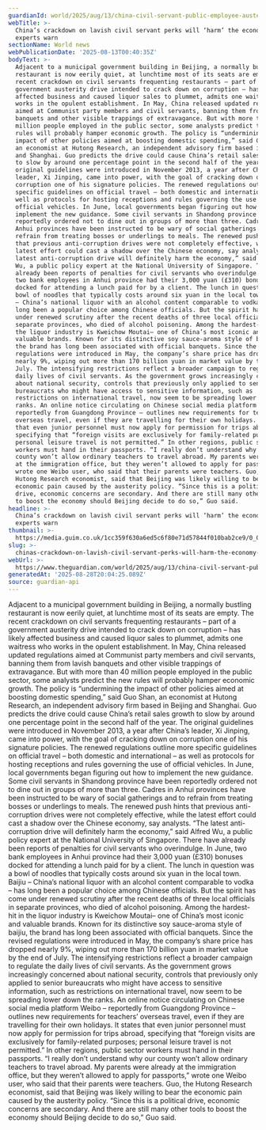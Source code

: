 ```yaml
---
guardianId: world/2025/aug/13/china-civil-servant-public-employee-austerity-drive-economy
webTitle: >-
  China’s crackdown on lavish civil servant perks will ‘harm’ the economy,
  experts warn
sectionName: World news
webPublicationDate: '2025-08-13T00:40:35Z'
bodyText: >-
  Adjacent to a municipal government building in Beijing, a normally bustling
  restaurant is now eerily quiet, at lunchtime most of its seats are empty. The
  recent crackdown on civil servants frequenting restaurants – part of a
  government austerity drive intended to crack down on corruption – has likely
  affected business and caused liquor sales to plummet, admits one waitress who
  works in the opulent establishment. In May, China released updated regulations
  aimed at Communist party members and civil servants, banning them from lavish
  banquets and other visible trappings of extravagance. But with more than 40
  million people employed in the public sector, some analysts predict the new
  rules will probably hamper economic growth. The policy is “undermining the
  impact of other policies aimed at boosting domestic spending,” said Guo Shan,
  an economist at Hutong Research, an independent advisory firm based in Beijing
  and Shanghai. Guo predicts the drive could cause China’s retail sales growth
  to slow by around one percentage point in the second half of the year. The
  original guidelines were introduced in November 2013, a year after China’s
  leader, Xi Jinping, came into power, with the goal of cracking down on
  corruption one of his signature policies. The renewed regulations outline more
  specific guidelines on official travel – both domestic and international – as
  well as protocols for hosting receptions and rules governing the use of
  official vehicles. In June, local governments began figuring out how to
  implement the new guidance. Some civil servants in Shandong province have been
  reportedly ordered not to dine out in groups of more than three. Cadres in
  Anhui provinces have been instructed to be wary of social gatherings and to
  refrain from treating bosses or underlings to meals. The renewed push hints
  that previous anti-corruption drives were not completely effective, while the
  latest effort could cast a shadow over the Chinese economy, say analysts. “The
  latest anti-corruption drive will definitely harm the economy,” said Alfred
  Wu, a public policy expert at the National University of Singapore. There have
  already been reports of penalties for civil servants who overindulge. In June,
  two bank employees in Anhui province had their 3,000 yuan (£310) bonuses
  docked for attending a lunch paid for by a client. The lunch in question was a
  bowl of noodles that typically costs around six yuan in the local town. Baijiu
  – China’s national liquor with an alcohol content comparable to vodka – has
  long been a popular choice among Chinese officials. But the spirit has come
  under renewed scrutiny after the recent deaths of three local officials in
  separate provinces, who died of alcohol poisoning. Among the hardest-hit in
  the liquor industry is Kweichow Moutai– one of China’s most iconic and
  valuable brands. Known for its distinctive soy sauce-aroma style of baijiu,
  the brand has long been associated with official banquets. Since the revised
  regulations were introduced in May, the company’s share price has dropped
  nearly 9%, wiping out more than 170 billion yuan in market value by the end of
  July. The intensifying restrictions reflect a broader campaign to regulate the
  daily lives of civil servants. As the government grows increasingly concerned
  about national security, controls that previously only applied to senior
  bureaucrats who might have access to sensitive information, such as
  restrictions on international travel, now seem to be spreading lower down the
  ranks. An online notice circulating on Chinese social media platform Weibo –
  reportedly from Guangdong Province – outlines new requirements for teachers’
  overseas travel, even if they are travelling for their own holidays. It states
  that even junior personnel must now apply for permission for trips abroad,
  specifying that “foreign visits are exclusively for family-related purposes;
  personal leisure travel is not permitted.” In other regions, public sector
  workers must hand in their passports. “I really don’t understand why our
  county won’t allow ordinary teachers to travel abroad. My parents were already
  at the immigration office, but they weren’t allowed to apply for passports,”
  wrote one Weibo user, who said that their parents were teachers. Guo, the
  Hutong Research economist, said that Beijing was likely willing to bear the
  economic pain caused by the austerity policy. “Since this is a political
  drive, economic concerns are secondary. And there are still many other tools
  to boost the economy should Beijing decide to do so,” Guo said.
headline: >-
  China’s crackdown on lavish civil servant perks will ‘harm’ the economy,
  experts warn
thumbnail: >-
  https://media.guim.co.uk/1cc359f630a6ed5c6f80e71d57844f010bab2ce9/0_0_3324_2661/500.jpg
slug: >-
  chinas-crackdown-on-lavish-civil-servant-perks-will-harm-the-economy-experts-warn
webUrl: >-
  https://www.theguardian.com/world/2025/aug/13/china-civil-servant-public-employee-austerity-drive-economy
generatedAt: '2025-08-28T20:04:25.089Z'
source: guardian-api
---
```

Adjacent to a municipal government building in Beijing, a normally bustling restaurant is now eerily quiet, at lunchtime most of its seats are empty. The recent crackdown on civil servants frequenting restaurants – part of a government austerity drive intended to crack down on corruption – has likely affected business and caused liquor sales to plummet, admits one waitress who works in the opulent establishment. In May, China released updated regulations aimed at Communist party members and civil servants, banning them from lavish banquets and other visible trappings of extravagance. But with more than 40 million people employed in the public sector, some analysts predict the new rules will probably hamper economic growth. The policy is “undermining the impact of other policies aimed at boosting domestic spending,” said Guo Shan, an economist at Hutong Research, an independent advisory firm based in Beijing and Shanghai. Guo predicts the drive could cause China’s retail sales growth to slow by around one percentage point in the second half of the year. The original guidelines were introduced in November 2013, a year after China’s leader, Xi Jinping, came into power, with the goal of cracking down on corruption one of his signature policies. The renewed regulations outline more specific guidelines on official travel – both domestic and international – as well as protocols for hosting receptions and rules governing the use of official vehicles. In June, local governments began figuring out how to implement the new guidance. Some civil servants in Shandong province have been reportedly ordered not to dine out in groups of more than three. Cadres in Anhui provinces have been instructed to be wary of social gatherings and to refrain from treating bosses or underlings to meals. The renewed push hints that previous anti-corruption drives were not completely effective, while the latest effort could cast a shadow over the Chinese economy, say analysts. “The latest anti-corruption drive will definitely harm the economy,” said Alfred Wu, a public policy expert at the National University of Singapore. There have already been reports of penalties for civil servants who overindulge. In June, two bank employees in Anhui province had their 3,000 yuan (£310) bonuses docked for attending a lunch paid for by a client. The lunch in question was a bowl of noodles that typically costs around six yuan in the local town. Baijiu – China’s national liquor with an alcohol content comparable to vodka – has long been a popular choice among Chinese officials. But the spirit has come under renewed scrutiny after the recent deaths of three local officials in separate provinces, who died of alcohol poisoning. Among the hardest-hit in the liquor industry is Kweichow Moutai– one of China’s most iconic and valuable brands. Known for its distinctive soy sauce-aroma style of baijiu, the brand has long been associated with official banquets. Since the revised regulations were introduced in May, the company’s share price has dropped nearly 9%, wiping out more than 170 billion yuan in market value by the end of July. The intensifying restrictions reflect a broader campaign to regulate the daily lives of civil servants. As the government grows increasingly concerned about national security, controls that previously only applied to senior bureaucrats who might have access to sensitive information, such as restrictions on international travel, now seem to be spreading lower down the ranks. An online notice circulating on Chinese social media platform Weibo – reportedly from Guangdong Province – outlines new requirements for teachers’ overseas travel, even if they are travelling for their own holidays. It states that even junior personnel must now apply for permission for trips abroad, specifying that “foreign visits are exclusively for family-related purposes; personal leisure travel is not permitted.” In other regions, public sector workers must hand in their passports. “I really don’t understand why our county won’t allow ordinary teachers to travel abroad. My parents were already at the immigration office, but they weren’t allowed to apply for passports,” wrote one Weibo user, who said that their parents were teachers. Guo, the Hutong Research economist, said that Beijing was likely willing to bear the economic pain caused by the austerity policy. “Since this is a political drive, economic concerns are secondary. And there are still many other tools to boost the economy should Beijing decide to do so,” Guo said.
